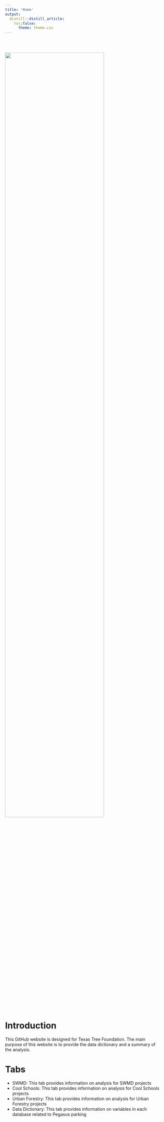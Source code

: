 ---
title: 'Home'
output:
  distill::distill_article:
    toc:false:
      theme: theme.css
---

<style type="text/css">
.title {
  display: none;
}

#getting-started img {
  margin-right: 10px;
}

</style>

<div class="row" style="padding-top: 30px;">
<div class="col-sm-6">

![](images/TTF_Logo.jpg){width=80%}

# **Introduction**

This GitHub website is designed for Texas Tree Foundation. The main purpose of this website is to provide the data dictionary and a summary of the analysis.


# **Tabs**

* SWMD: This tab provides information on analysis for SWMD projects
* Cool Schools: This tab provides information on analysis for Cool Schools projects
* Urban Forestry: This tab provides information on analysis for Urban Forestry projects
* Data Dictionary: This tab provides information on variables in each database related to Pegasus parking 


</div>
<div class="col-sm-6">



</a>
</div>
